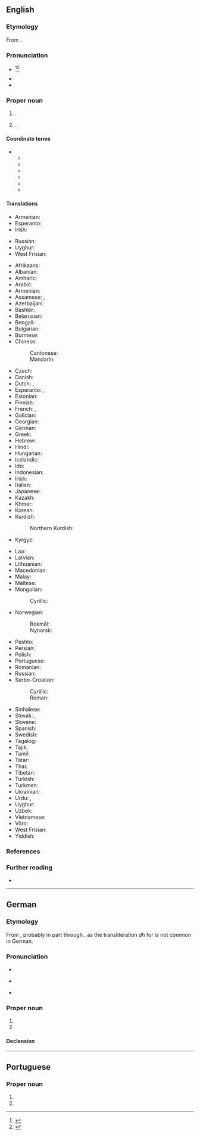 ==English==

===Etymology===
From {{bor|en|ar|أَبُو ظَبْي||father of the gazelle}}. {{root|en|ar|ء ب و|ظ ب ي}}

===Pronunciation===
* {{a|US}} {{IPA|en|/ˈɑ.bu ˈdɑ.bi/|/ˈɑ.bu ˈðɑ.bi/|/ˈɑ.bu ˈdæ.bi/}}<ref name=RHD>{{R:RHCD|page=6}}</ref><ref name=OCD>{{R:OCD2|page=5}}</ref>
* {{audio|en|LL-Q1860 (eng)-Vealhurl-Abu Dhabi.wav|Audio (UK)}}
* {{audio|en|LL-Q1860 (eng)-Vealhurl-Abu Dhabi2.wav|Audio (UK)}}

===Proper noun===
{{en-proper noun|head=Abu Dhabi}}

# {{place|en|emirate|c/United Arab Emirates|on the southern|gulf/Persian Gulf}}.
# {{place|en|capital city|c/United Arab Emirates|;|capital city|emirate:suf/Abu Dhabi|c/United Arab Emirates}}.

====Coordinate terms====
* {{l|en|United Arab Emirates}}
** {{l|en|Ajman}}
** {{l|en|Dubai}}
** {{l|en|Fujairah}}
** {{l|en|Ras al-Khaimah}}
** {{l|en|Sharjah}}
** {{l|en|Umm al-Quwain}}

====Translations====
{{trans-top|one of the United Arab Emirates}}
* Armenian: {{t+|hy|Աբու Դաբի}}
* Esperanto: {{t|eo|Abudabio}}
* Irish: {{t|ga|Abú Daibí|m}}
{{trans-mid}}
* Russian: {{t+|ru|А́бу-Да́би|m}}
* Uyghur: {{t|ug|ئەبۇ زەبى}}
* West Frisian: {{t|fy|Abû Daby|n}}
{{trans-bottom}}

{{trans-top|capital of UAE}}
* Afrikaans: {{t|af|Aboe Dhabi}}
* Albanian: {{t|sq|Abu Dabi}}
* Amharic: {{t|am|አቡ ዳቢ}}
* Arabic: {{t|ar|أَبُو ظَبْي|f}}
* Armenian: {{t+|hy|Աբու Դաբի}}
* Assamese: {{t|as|আবু জাবী}}, {{t|as|আবু ঢাবী}}
* Azerbaijani: {{t+|az|Əbu-Dabi}}
* Bashkir: {{t|ba|Әбү-Дәби}}
* Belarusian: {{t|be|А́бу-Да́бі|m}}
* Bengali: {{t|bn|আবুধাবি}}
* Bulgarian: {{t|bg|А́бу Да́би|m}}
* Burmese: {{t|my|[[အဘူဒါဘီ]][[မြို့]]}}
* Chinese:
*: Cantonese: {{t|yue|阿布扎比|tr=aa3 bou3 zaat3 bei2}}
*: Mandarin: {{t+|cmn|阿布扎比|tr=Ābùzābǐ}}
* Czech: {{t+|cs|Abú Zabí|n}}
* Danish: {{t|da|Abu Dhabi|n}}
* Dutch: {{t+|nl|Abu Dhabi|n}}, {{t|nl|Aboe Dhabi|n}}
* Esperanto: {{t+|eo|Abu-Dabio}}, {{t|eo|Abudabio}}
* Estonian: {{t+|et|Abu Dhabi}}
* Finnish: {{t+|fi|Abu Dhabi}}
* French: {{t+|fr|Abou Dabi|m}}, {{t+|fr|Abou Dhabi|m}}
* Galician: {{t|gl|Abu Dabi}}
* Georgian: {{t|ka|აბუ-დაბი}}
* German: {{t+|de|Abu Dhabi|n}}
* Greek: {{t|el|Άμπου Ντάμπι|n}}
* Hebrew: {{t|he|אַבּוּ דַּאבִּי|f|tr=ábu dábi}}
* Hindi: {{t|hi|अबू धाबी|m}}
* Hungarian: {{t+|hu|Abu-Dzabi}}
* Icelandic: {{t|is|Abú Dabí}}
* Ido: {{t|io|Abu Dhabi}}
* Indonesian: {{t|id|Abu Dhabi}}
* Irish: {{t|ga|Abú Daibí|m}}
* Italian: {{t+|it|Abu Dhabi}}
* Japanese: {{t+|ja|アブダビ|tr=Abudabi}}
* Kazakh: {{t+|kk|Абу-Даби}}
* Khmer: {{t+|km|អាប៊ុយដាប៊ី}}
* Korean: {{t|ko|^아부다비}}
* Kurdish:
*: Northern Kurdish: {{t|kmr|Ebû Zebî}}
* Kyrgyz: {{t+|ky|Абу-Даби}}
{{trans-mid}}
* Lao: {{t|lo|ອາບູດາບີ}}
* Latvian: {{t|lv|Abū Dabī}}
* Lithuanian: {{t+|lt|Abu Dabis|m}}
* Macedonian: {{t+|mk|Абу Даби|m}}
* Malay: {{t|ms|Abu Dhabi}}
* Maltese: {{t|mt|Abu Dhabi}}
* Mongolian:
*: Cyrillic: {{t|mn|Абу-Даби}}
* Norwegian:
*: Bokmål: {{t|nb|Abu Dhabi}}
*: Nynorsk: {{t|nn|Abu Dhabi}}
* Pashto: {{t|ps|ابوظبي|f|tr=abozabi}}
* Persian: {{t|fa|ابوظبی|tr=abuzâbi}}
* Polish: {{t+|pl|Abu Zabi|n}}
* Portuguese: {{t+|pt|Abu Dhabi}}
* Romanian: {{t+|ro|Abu Dhabi}}
* Russian: {{t+|ru|А́бу-Да́би|m}}
* Serbo-Croatian:
*: Cyrillic: {{t|sh|Абу Даби|m}}
*: Roman: {{t|sh|Abu Dabi|m}}
* Sinhalese: {{t|si|අබුඩාබි}}
* Slovak: {{t+|sk|Abú Zabí|n}}, {{t|sk|Abú Dábí|n}}
* Slovene: {{t|sl|Abu Dabi|m}}
* Spanish: {{t+|es|Abu Dabi}}
* Swedish: {{t+|sv|Abu Dhabi|n}}
* Tagalog: {{t|tl|Abu Dhabi}}
* Tajik: {{t|tg|Абузабӣ}}
* Tamil: {{t+|ta|அபுதாபி}}
* Tatar: {{t|tt|Әбу-Даби}}
* Thai: {{t|th|อาบูดาบี}}
* Tibetan: {{t|bo|ཨ་པོའུ་དྷ་པེ}}
* Turkish: {{t|tr|Abu Dabi}}
* Turkmen: {{t|tk|Abu-Dabi}}
* Ukrainian: {{t|uk|А́бу-Да́бі|m}}
* Urdu: {{t|ur|ابو ظہبی|m|tr=abū zahabī}}, {{t|ur|ابوظہبی|m|tr=abūzahabī}}
* Uyghur: {{t|ug|ئەبۇ زەبى}}
* Uzbek: {{t|uz|Abu-Dabi}}
* Vietnamese: {{t+|vi|A-bu Đa-bi}}
* Võro: {{t|vro|Abu Dhabi}}
* West Frisian: {{t|fy|Abû Daby|n}}
* Yiddish: {{t|yi|אַבו דאַבי|n}}
{{trans-bottom}}

===References===
<references/>

===Further reading===
* {{pedia}}

----

==German==

===Etymology===
From {{der|de|ar|أَبُو ظَبْي}}, probably in part through {{der|de|en|Abu Dhabi}}, as the transliteration ''dh'' for {{m+|ar|ظ}} is not common in German.

===Pronunciation===
* {{IPA|de|/ˌabuˈdaːbi/}}
* {{IPA|de|/ˌabuˈdabi/}} {{q|rare; learned}}
* {{audio|de|De-Abu Dhabi.ogg|Audio}}

===Proper noun===
{{de-proper noun|toponym|nolinkhead=1}}

# {{place|de|emirate|c/United Arab Emirates|on the southern|gulf/Persian Gulf|t1=Abu Dhabi}}
# {{place|de|capital city|c/United Arab Emirates|t1=Abu Dhabi}}

====Declension====
{{de-ndecl|toponym}}

----

==Portuguese==

===Proper noun===
{{pt-proper noun|f}}

# {{place|pt|emirate|c/United Arab Emirates|on the southern|gulf/Persian Gulf|t1=Abu Dhabi}}
# {{place|pt|capital city|c/United Arab Emirates|t1=Abu Dhabi}}